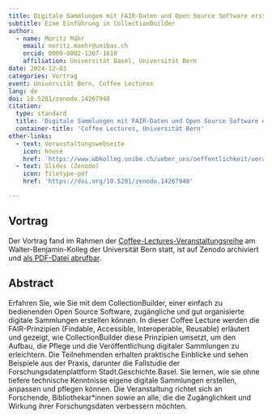 ```yaml
---
title: Digitale Sammlungen mit FAIR-Daten und Open Source Software erstellen
subtitle: Eine Einführung in CollectionBuilder
author:
  - name: Moritz Mähr
    email: moritz.maehr@unibas.ch
    orcid: 0000-0002-1367-1618
    affiliation: Universität Basel, Universität Bern
date: 2024-12-03
categories: Vortrag
event: Universität Bern, Coffee Lectures
lang: de
doi: 10.5281/zenodo.14267948
citation:
  type: standard
  title: 'Digitale Sammlungen mit FAIR-Daten und Open Source Software erstellen: Eine Einführung in CollectionBuilder'
  container-title: 'Coffee Lectures, Universität Bern'
other-links:
  - text: Veranstaltungswebseite
    icon: house
    href: 'https://www.wbkolleg.unibe.ch/ueber_uns/oeffentlichkeit/veranstaltungen/coffee_lectures_im_herbstsemester_2024/index_ger.html'
  - text: Slides (Zenodo)
    icon: filetype-pdf
    href: 'https://doi.org/10.5281/zenodo.14267948'

---
```


## Vortrag

Der Vortrag fand im Rahmen der [Coffee-Lectures-Veranstaltungsreihe](https://www.wbkolleg.unibe.ch/ueber_uns/oeffentlichkeit/veranstaltungen/coffee_lectures_im_herbstsemester_2024/index_ger.html) am Walter-Benjamin-Kolleg der Universität Bern statt, ist auf Zenodo archiviert und [als PDF-Datei abrufbar](https://doi.org/10.5281/zenodo.14267948).

## Abstract

Erfahren Sie, wie Sie mit dem CollectionBuilder, einer einfach zu bedienenden Open Source Software, zugängliche und gut organisierte digitale Sammlungen erstellen können. In dieser Coffee Lecture werden die FAIR-Prinzipien (Findable, Accessible, Interoperable, Reusable) erläutert und gezeigt, wie CollectionBuilder diese Prinzipien umsetzt, um den Aufbau, die Pflege und die Veröffentlichung digitaler Sammlungen zu erleichtern. Die Teilnehmenden erhalten praktische Einblicke und sehen Beispiele aus der Praxis, darunter die Fallstudie der Forschungsdatenplattform Stadt.Geschichte.Basel. Sie lernen, wie sie ohne tiefere technische Kenntnisse eigene digitale Sammlungen erstellen, anpassen und pflegen können. Die Veranstaltung richtet sich an Forschende, Bibliothekar*innen sowie an alle, die die Zugänglichkeit und Wirkung ihrer Forschungsdaten verbessern möchten.